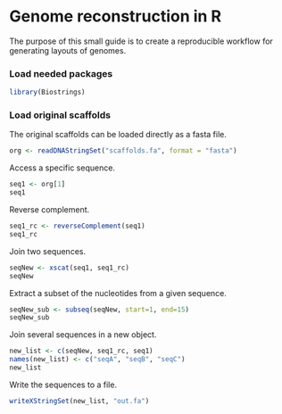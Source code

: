 Genome reconstruction in R
========================================================

The purpose of this small guide is to create a reproducible workflow for generating layouts of genomes.

### Load needed packages
```r
library(Biostrings)
```

### Load original scaffolds
The original scaffolds can be loaded directly as a fasta file.
```r
org <- readDNAStringSet("scaffolds.fa", format = "fasta")
```

Access a specific sequence.
```r
seq1 <- org[1]
seq1
```

Reverse complement.
```r
seq1_rc <- reverseComplement(seq1)
seq1_rc
```

Join two sequences.
```r
seqNew <- xscat(seq1, seq1_rc)
seqNew
```

Extract a subset of the nucleotides from a given sequence.
```r
seqNew_sub <- subseq(seqNew, start=1, end=15)
seqNew_sub
```

Join several sequences in a new object.
```r
new_list <- c(seqNew, seq1_rc, seq1)
names(new_list) <- c("seqA", "seqB", "seqC")
new_list
```

Write the sequences to a file.
```r
writeXStringSet(new_list, "out.fa")
```

